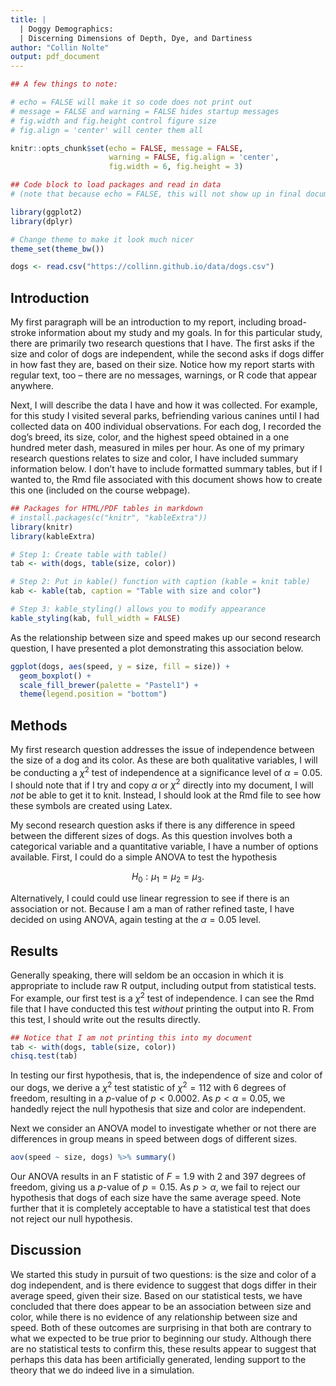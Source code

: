 ```yaml
---
title: |
  | Doggy Demographics: 
  | Discerning Dimensions of Depth, Dye, and Dartiness
author: "Collin Nolte"
output: pdf_document
---
```



```r
## A few things to note:

# echo = FALSE will make it so code does not print out
# message = FALSE and warning = FALSE hides startup messages
# fig.width and fig.height control figure size
# fig.align = 'center' will center them all

knitr::opts_chunk$set(echo = FALSE, message = FALSE, 
                      warning = FALSE, fig.align = 'center', 
                      fig.width = 6, fig.height = 3)
```

```r
## Code block to load packages and read in data
# (note that because echo = FALSE, this will not show up in final document)

library(ggplot2)
library(dplyr)

# Change theme to make it look much nicer
theme_set(theme_bw())

dogs <- read.csv("https://collinn.github.io/data/dogs.csv")
```


## Introduction

My first paragraph will be an introduction to my report, including broad-stroke information about my study and my goals. In for this particular study, there are primarily two research questions that I have. The first asks if the size and color of dogs are independent, while the second asks if dogs differ in how fast they are, based on their size. Notice how my report starts with regular text, too -- there are no messages, warnings, or R code that appear anywhere.

Next, I will describe the data I have and how it was collected. For example, for this study I visited several parks, befriending various canines until I had collected data on 400 individual observations. For each dog, I recorded the dog's breed, its size, color, and the highest speed obtained in a one hundred meter dash, measured in miles per hour. As one of my primary research questions relates to size and color, I have included summary information below. I don't have to include formatted summary tables, but if I wanted to, the Rmd file associated with this document shows how to create this one (included on the course webpage).

```r
## Packages for HTML/PDF tables in markdown
# install.packages(c("knitr", "kableExtra"))
library(knitr)
library(kableExtra)

# Step 1: Create table with table()
tab <- with(dogs, table(size, color))

# Step 2: Put in kable() function with caption (kable = knit table)
kab <- kable(tab, caption = "Table with size and color")

# Step 3: kable_styling() allows you to modify appearance
kable_styling(kab, full_width = FALSE)
```

As the relationship between size and speed makes up our second research question, I have presented a plot demonstrating this association below.

```r
ggplot(dogs, aes(speed, y = size, fill = size)) + 
  geom_boxplot() +
  scale_fill_brewer(palette = "Pastel1") +
  theme(legend.position = "bottom")
```


## Methods

My first research question addresses the issue of independence between the size of a dog and its color. As these are both qualitative variables, I will be conducting a $\chi^2$ test of independence at a significance level of $\alpha = 0.05$. I should note that if I try and copy $\alpha$ or $\chi^2$ directly into my document, I will *not* be able to get it to knit. Instead, I should look at the Rmd file to see how these symbols are created using Latex.

My second research question asks if there is any difference in speed between the different sizes of dogs. As this question involves both a categorical variable and a quantitative variable, I have a number of options available. First, I could do a simple ANOVA to test the hypothesis

$$
% Percent sign is a comment in latex
% Note that the double \$\$ above and below this text allows me to create a mathematical expression
% on its own line in the document.
H_0: \mu_1 = \mu_2 = \mu_3.
$$

Alternatively, I could could use linear regression to see if there is an association or not. Because I am a man of rather refined taste, I have decided on using ANOVA, again testing at the $\alpha = 0.05$ level.

## Results

Generally speaking, there will seldom be an occasion in which it is appropriate to include raw R output, including output from statistical tests. For example, our first test is a $\chi^2$ test of independence. I can see the Rmd file that I have conducted this test *without* printing the output into R. From this test, I should write out the results directly.

```r
## Notice that I am not printing this into my document
tab <- with(dogs, table(size, color))
chisq.test(tab)
```

In testing our first hypothesis, that is, the independence of size and color of our dogs, we derive a $\chi^2$ test statistic of $\chi^2 = 112$ with 6 degrees of freedom, resulting in a $p$-value of $p < 0.0002$. As $p < \alpha = 0.05$, we handedly reject the null hypothesis that size and color are independent. 

Next we consider an ANOVA model to investigate whether or not there are differences in group means in speed between dogs of different sizes.

```r
aov(speed ~ size, dogs) %>% summary()
```

Our ANOVA results in an F statistic of $F = 1.9$ with 2 and 397 degrees of freedom, giving us a $p$-value of $p = 0.15$. As $p > \alpha$, we fail to reject our hypothesis that dogs of each size have the same average speed. Note further that it is completely acceptable to have a statistical test that does not reject our null hypothesis.

## Discussion

We started this study in pursuit of two questions: is the size and color of a dog independent, and is there evidence to suggest that dogs differ in their average speed, given their size. Based on our statistical tests, we have concluded that there does appear to be an association between size and color, while there is no evidence of any relationship between size and speed. Both of these outcomes are surprising in that both are contrary to what we expected to be true prior to beginning our study. Although there are no statistical tests to confirm this, these results appear to suggest that perhaps this data has been artificially generated, lending support to the theory that we do indeed live in a simulation.










